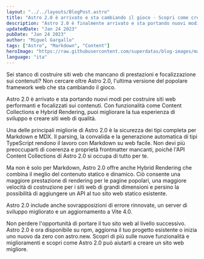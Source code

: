 ```yaml
---
layout: "../../layouts/BlogPost.astro"
title: "Astro 2.0 è arrivato e sta cambiando il gioco - Scopri come creare siti web performanti"
description: "Astro 2.0 è finalmente arrivato e sta portando nuovi modi per creare siti web performanti e focalizzati sui contenuti. Scopri le nuove funzionalità come Content Collections e Hybrid Rendering e impara come migliorare la tua esperienza di sviluppo."
updatedDate: "Jan 24 2023"
pubDate: "Jan 24 2023"
author: "Miguel Gargallo"
tags: ["Astro", "Markdown", "Content"]
heroImage: "https://raw.githubusercontent.com/superdatas/blog-images/main/012423/astro-markdown-content.jpeg"
language: "ita"
---
```


Sei stanco di costruire siti web che mancano di prestazioni e focalizzazione sui contenuti? Non cercare oltre Astro 2.0, l'ultima versione del popolare framework web che sta cambiando il gioco.

Astro 2.0 è arrivato e sta portando nuovi modi per costruire siti web performanti e focalizzati sui contenuti. Con funzionalità come Content Collections e Hybrid Rendering, puoi migliorare la tua esperienza di sviluppo e creare siti web di qualità.

Una delle principali migliorie di Astro 2.0 è la sicurezza dei tipi completa per Markdown e MDX. Il parsing, la convalida e la generazione automatica di tipi TypeScript rendono il lavoro con Markdown su web facile. Non devi più preoccuparti di coerenza e proprietà frontmatter mancanti, poiché l'API Content Collections di Astro 2.0 si occupa di tutto per te.

Ma non è solo per Markdown, Astro 2.0 offre anche Hybrid Rendering che combina il meglio del contenuto statico e dinamico. Ciò consente una maggiore prestazione di rendering per le pagine popolari, una maggiore velocità di costruzione per i siti web di grandi dimensioni e persino la possibilità di aggiungere un API al tuo sito web statico esistente.

Astro 2.0 include anche sovrapposizioni di errore rinnovate, un server di sviluppo migliorato e un aggiornamento a Vite 4.0.

Non perdere l'opportunità di portare il tuo sito web al livello successivo. Astro 2.0 è ora disponibile su npm, aggiorna il tuo progetto esistente o inizia uno nuovo da zero con astro.new. Scopri di più sulle nuove funzionalità e miglioramenti e scopri come Astro 2.0 può aiutarti a creare un sito web migliore.